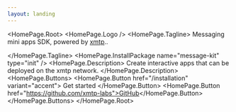 ```yaml
---
layout: landing
---
```



<HomePage.Root>
  <HomePage.Logo />
  <HomePage.Tagline>
    Messaging mini apps SDK, powered by [xmtp](https://xmtp.org)..

  </HomePage.Tagline>
  <HomePage.InstallPackage
    name="message-kit"
    type="init"
  />
  <HomePage.Description>
    Create interactive apps that can be deployed on the xmtp network.
  </HomePage.Description>
  <HomePage.Buttons>
    <HomePage.Button href="/installation" variant="accent">
      Get started
    </HomePage.Button>
    <HomePage.Button href="https://github.com/xmtp-labs">GitHub</HomePage.Button>
  </HomePage.Buttons>
</HomePage.Root>
